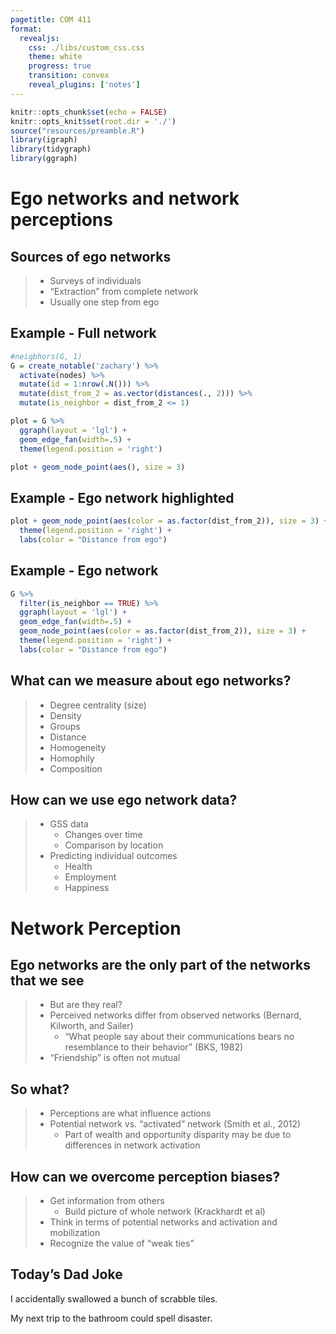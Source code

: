```yaml
---
pagetitle: COM 411
format: 
  revealjs:
    css: ./libs/custom_css.css
    theme: white
    progress: true
    transition: convex
    reveal_plugins: ['notes']
---
```



```r
knitr::opts_chunk$set(echo = FALSE)
knitr::opts_knit$set(root.dir = './')
source("resources/preamble.R")
library(igraph)
library(tidygraph)
library(ggraph)
```


# Ego networks and network perceptions

## Sources of ego networks

> - Surveys of individuals
> - "Extraction" from complete network
> - Usually one step from ego


## Example - Full network

```r
#neigbhors(G, 1)
G = create_notable('zachary') %>%
  activate(nodes) %>%
  mutate(id = 1:nrow(.N())) %>%
  mutate(dist_from_2 = as.vector(distances(., 2))) %>%
  mutate(is_neighbor = dist_from_2 <= 1)

plot = G %>%
  ggraph(layout = 'lgl') + 
  geom_edge_fan(width=.5) + 
  theme(legend.position = 'right')

plot + geom_node_point(aes(), size = 3)

```

## Example - Ego network highlighted

```r
plot + geom_node_point(aes(color = as.factor(dist_from_2)), size = 3) + 
  theme(legend.position = 'right') + 
  labs(color = "Distance from ego")
```

## Example - Ego network

```r
G %>%
  filter(is_neighbor == TRUE) %>%
  ggraph(layout = 'lgl') +
  geom_edge_fan(width=.5) + 
  geom_node_point(aes(color = as.factor(dist_from_2)), size = 3) + 
  theme(legend.position = 'right') + 
  labs(color = "Distance from ego")
```



## What can we measure about ego networks?

> - Degree centrality (size)
> - Density
> - Groups
> - Distance
> - Homogeneity
> - Homophily
> - Composition

## How can we use ego network data?

> - GSS data
>	- Changes over time
>	- Comparison by location
> - Predicting individual outcomes
>	- Health
>	- Employment
>	- Happiness

# Network Perception

## Ego networks are the only part of the networks that we see

> - But are they real?
> - Perceived networks differ from observed networks (Bernard, Kilworth, and Sailer)
>	- "What people say about their communications bears no resemblance to their behavior" (BKS, 1982)
> - "Friendship" is often not mutual

## So what?

> - Perceptions are what influence actions
> - Potential network vs. "activated" network (Smith et al., 2012)
>	- Part of wealth and opportunity disparity may be due to differences in network activation

## How can we overcome perception biases?

> - Get information from others
>	- Build picture of whole network (Krackhardt et al)
> - Think in terms of potential networks and activation and mobilization
> - Recognize the value of "weak ties"



## Today's Dad Joke

I accidentally swallowed a bunch of scrabble tiles.

My next trip to the bathroom could spell disaster.

